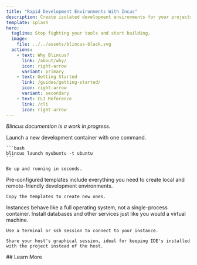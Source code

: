 ```yaml
---
title: "Rapid Development Environments With Incus"
description: Create isolated development environments for your projects quickly.
template: splash
hero:
  tagline: Stop fighting your tools and start building. 
  image:
    file: ../../assets/blincus-black.svg
  actions:
    - text: Why Blincus?
      link: /about/why/
      icon: right-arrow
      variant: primary
    - text: Getting Started
      link: /guides/getting-started/
      icon: right-arrow
      variant: secondary
    - text: CLI Reference
      link: /cli
      icon: right-arrow
---
```



*Blincus documention is a work in progress.*

  <Card title="Fast" icon="rocket">
    Launch a new development container with one command. 

    ```bash
    blincus launch myubuntu -t ubuntu
    ```

    Be up and running in seconds.
  </Card>

  <Card title="Opinionated" icon="list-format">
    Pre-configured templates include everything you need to create local and remote-friendly development environments.
    
    Copy the templates to create new ones.
  </Card>
  <Card title="Flexible" icon="laptop">
    Instances behave like a full operating system, not a single-process container. Install databases and other services just like you would a virtual machine.
    
    Use a terminal or ssh session to connect to your instance.

    Share your host's graphical session, ideal for keeping IDE's installed with the project instead of the host.
  </Card>
## Learn More

<CardGrid stagger>
	<Card title="Learn About Blincus" icon="document">
		  <LinkCard title="Features" href="/about/features/" />
		  <LinkCard title="How Blincus Works" href="/about/how-blincus-works/" />
	</Card>
	<Card title="Make It Yours" icon="add-document">
	  <LinkCard title="Tips & Tricks" href="/guides/tips-tricks/" />
	</Card>
	<Card title="Reference" icon="setting">
	  <LinkCard title="CLI Reference" href="/cli/" />
	</Card>

</CardGrid>
